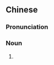==Chinese==
{{zh-forms}}

===Pronunciation===
{{zh-pron
|m=jiàlǎo
|c=gaa4 lou2
|cat=n
}}

===Noun===
{{zh-noun}}

# {{lb|zh|Cantonese|colloquial|derogatory}} {{alternative form of|㗎佬|lang=zh}}